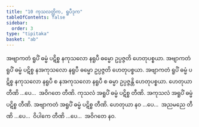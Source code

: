 ```yaml
---
title: "10 ကုသလတ္တိက, ရူပီဒုက"
tableOfContents: false
sidebar:
  order: 3
type: "tipitaka"
basket: "ab"
---
```



<DynamicBreadcrumb />

<Division number="20">

<Paragraph number="54">
အဗျာကတံ ရူပိံ ဓမ္မံ ပဋိစ္စ နကုသလော နရူပီ ဓမ္မော ဥပ္ပဇ္ဇတိ ဟေတုပစ္စယာ. အဗျာကတံ ရူပိံ ဓမ္မံ ပဋိစ္စ နအကုသလော နရူပီ ဓမ္မော ဥပ္ပဇ္ဇတိ ဟေတုပစ္စယာ. အဗျာကတံ ရူပိံ ဓမ္မံ ပဋိစ္စ နကုသလော နရူပီ စ နအကုသလော နရူပီ စ ဓမ္မာ ဥပ္ပဇ္ဇန္တိ ဟေတုပစ္စယာ. ဟေတုယာ တီဏိ …ပေ…  အဝိဂတေ တီဏိ.
</Paragraph>

<Paragraph number="55">
ကုသလံ အရူပိံ ဓမ္မံ ပဋိစ္စ တီဏိ. အကုသလံ အရူပိံ ဓမ္မံ ပဋိစ္စ တီဏိ. အဗျာကတံ အရူပိံ ဓမ္မံ ပဋိစ္စ တီဏိ. ဟေတုယာ နဝ …ပေ…  အညမညေ တီဏိ …ပေ…  ဝိပါကေ တီဏိ …ပေ…  အဝိဂတေ နဝ.
</Paragraph>
</Division>